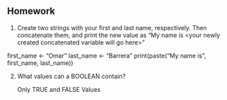 
## Homework

1.  Create two strings with your first and last name, respectively. Then concatenate them, and print the new value as "My name is \<your newly created concatenated variable will go here\>"

first_name <- "Omar"
last_name <- "Barrera"
print(paste("My name is", first_name, last_name))

2.  What values can a BOOLEAN contain?

      Only TRUE and FALSE Values
